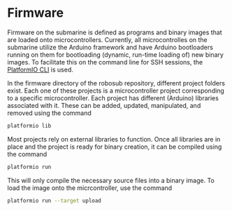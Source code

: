 # Firmware
Firmware on the submarine is defined as programs and binary images that are loaded onto microcontrollers. Currently, all microcontrolles on the submarine utilize the Arduino framework and have Arduino bootloaders running on them for bootloading (dynamic, run-time loading of) new binary images. To facilitate this on the command line for SSH sessions, the [PlatformIO CLI](http://platformio.org/get-started/cli/) is used.

In the firmware directory of the robosub repository, different project folders exist. Each one of these projects is a microcontroller project corresponding to a specific microcontroller. Each project has different (Arduino) libraries associated with it. These can be added, updated, manipulated, and removed using the command

```bash
platformio lib
```

Most projects rely on external libraries to function. Once all libraries are in place and the project is ready for binary creation, it can be compiled using the command

```bash
platformio run
```

This will only compile the necessary source files into a binary image. To load the image onto the micrcontroller, use the command
```bash
platformio run --target upload
```